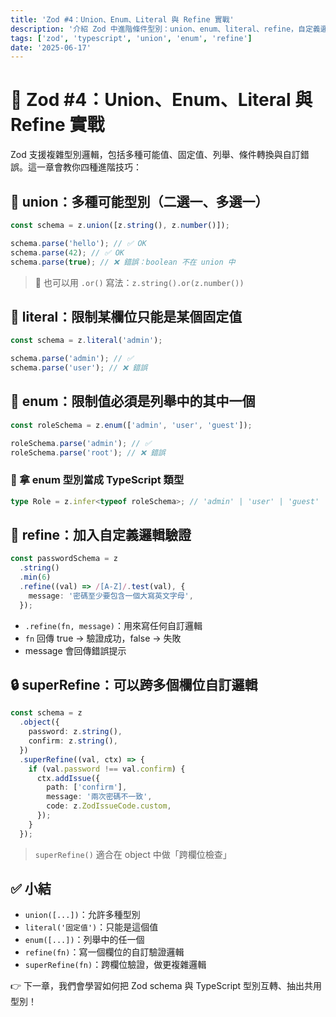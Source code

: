 ```yaml
---
title: 'Zod #4：Union、Enum、Literal 與 Refine 實戰'
description: '介紹 Zod 中進階條件型別：union、enum、literal、refine，自定義邏輯與條件驗證。'
tags: ['zod', 'typescript', 'union', 'enum', 'refine']
date: '2025-06-17'
---
```


# 📘 Zod #4：Union、Enum、Literal 與 Refine 實戰

Zod 支援複雜型別邏輯，包括多種可能值、固定值、列舉、條件轉換與自訂錯誤。這一章會教你四種進階技巧：

## 🔁 union：多種可能型別（二選一、多選一）

```ts
const schema = z.union([z.string(), z.number()]);

schema.parse('hello'); // ✅ OK
schema.parse(42); // ✅ OK
schema.parse(true); // ❌ 錯誤：boolean 不在 union 中
```

> 📌 也可以用 `.or()` 寫法：`z.string().or(z.number())`

## 🔢 literal：限制某欄位只能是某個固定值

```ts
const schema = z.literal('admin');

schema.parse('admin'); // ✅
schema.parse('user'); // ❌ 錯誤
```

## 🎌 enum：限制值必須是列舉中的其中一個

```ts
const roleSchema = z.enum(['admin', 'user', 'guest']);

roleSchema.parse('admin'); // ✅
roleSchema.parse('root'); // ❌ 錯誤
```

### 🔄 拿 enum 型別當成 TypeScript 類型

```ts
type Role = z.infer<typeof roleSchema>; // 'admin' | 'user' | 'guest'
```

## 🧠 refine：加入自定義邏輯驗證

```ts
const passwordSchema = z
  .string()
  .min(6)
  .refine((val) => /[A-Z]/.test(val), {
    message: '密碼至少要包含一個大寫英文字母',
  });
```

- `.refine(fn, message)`：用來寫任何自訂邏輯
- `fn` 回傳 true → 驗證成功，false → 失敗
- message 會回傳錯誤提示

## 🔒 superRefine：可以跨多個欄位自訂邏輯

```ts
const schema = z
  .object({
    password: z.string(),
    confirm: z.string(),
  })
  .superRefine((val, ctx) => {
    if (val.password !== val.confirm) {
      ctx.addIssue({
        path: ['confirm'],
        message: '兩次密碼不一致',
        code: z.ZodIssueCode.custom,
      });
    }
  });
```

> `superRefine()` 適合在 object 中做「跨欄位檢查」

## ✅ 小結

- `union([...])`：允許多種型別
- `literal('固定值')`：只能是這個值
- `enum([...])`：列舉中的任一個
- `refine(fn)`：寫一個欄位的自訂驗證邏輯
- `superRefine(fn)`：跨欄位驗證，做更複雜邏輯

👉 下一章，我們會學習如何把 Zod schema 與 TypeScript 型別互轉、抽出共用型別！

